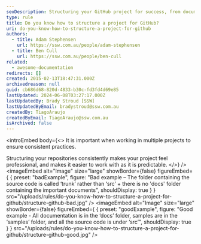 ```yaml
---
seoDescription: Structuring your GitHub project for success, from documentation to source code organization.
type: rule
title: Do you know how to structure a project for GitHub?
uri: do-you-know-how-to-structure-a-project-for-github
authors:
  - title: Adam Stephensen
    url: https://ssw.com.au/people/adam-stephensen
  - title: Ben Cull
    url: https://ssw.com.au/people/ben-cull
related:
  - awesome-documentation
redirects: []
created: 2015-02-13T18:47:31.000Z
archivedreason: null
guid: cb686d68-820d-4833-b30c-fd3fd4d69e85
lastUpdated: 2024-06-08T03:27:17.000Z
lastUpdatedBy: Brady Stroud [SSW]
lastUpdatedByEmail: bradystroud@ssw.com.au
createdBy: TiagoAraujo
createdByEmail: TiagoAraujo@ssw.com.au
isArchived: false
---
```


<introEmbed
  body={<>
It is important when working in multiple projects to ensure consistent practices.

Structuring your repositories consistently makes your project feel professional, and makes it easier to work with as it is predictable.
  </>}
/>
<imageEmbed
  alt="Image"
  size="large"
  showBorder={false}
  figureEmbed={ {
    preset: "badExample",
    figure: "Bad example – The folder containing the source code is called ‘trunk’ rather than ‘src’ + there is no 'docs' folder containing the important documents",
    shouldDisplay: true
  } }
  src="/uploads/rules/do-you-know-how-to-structure-a-project-for-github/structure-github-bad.jpg"
/>
<imageEmbed
  alt="Image"
  size="large"
  showBorder={false}
  figureEmbed={ {
    preset: "goodExample",
    figure: "Good example - All documentation is in the ‘docs’ folder, samples are in the ‘samples’ folder, and all the source code is under ‘src’",
    shouldDisplay: true
  } }
  src="/uploads/rules/do-you-know-how-to-structure-a-project-for-github/structure-github-good.jpg"
/>
